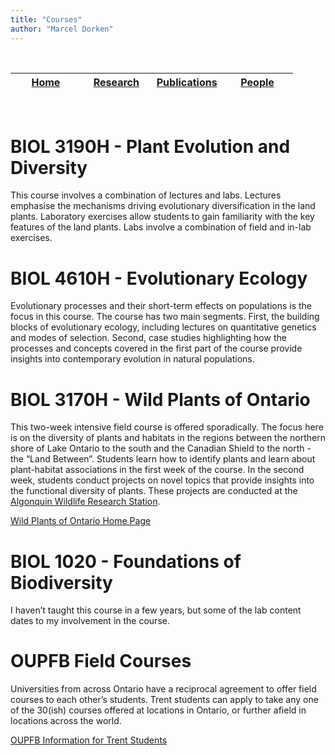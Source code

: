 ```yaml
---
title: "Courses"
author: "Marcel Dorken"
---
```


<br>


| <a href="index.html">Home</a> | <a href="Research.html">Research</a> | <a           href="https://scholar.google.ca/citations?user=xAqA9cUAAAAJ&amp;hl=en">Publications</a> | <a href="People.html">People</a> | 
|:----------:|:----------:|:----------:|:----------:|


<br>

# BIOL 3190H - Plant Evolution and Diversity

This course involves a combination of lectures and labs. Lectures emphasise the mechanisms driving evolutionary diversification in the land plants. Laboratory exercises allow students to gain familiarity with the key features of the land plants. Labs involve a combination of field and in-lab exercises.  

# BIOL 4610H - Evolutionary Ecology

Evolutionary processes and their short-term effects on populations is the focus in this course. The course has two main segments. First, the building blocks of evolutionary ecology, including lectures on quantitative genetics and modes of selection. Second, case studies highlighting how the processes and concepts covered in the first part of the course provide insights into contemporary evolution in natural populations.

# BIOL 3170H - Wild Plants of Ontario

This two-week intensive field course is offered sporadically. The focus here is on the diversity of plants and habitats in the regions between the northern shore of Lake Ontario to the south and the Canadian Shield to the north - the "Land Between". Students learn how to identify plants and learn about plant-habitat associations in the first week of the course. In the second week, students conduct projects on novel topics that provide insights into the functional diversity of plants. These projects are conducted at the <a href = "https://www.algonquinwrs.ca/">Algonquin Wildlife Research Station</a>.

<a href="/WildPlants2013/Welcome.html">Wild Plants of Ontario Home Page</a>

# BIOL 1020 - Foundations of Biodiversity

I haven't taught this course in a few years, but some of the lab content dates to my involvement in the course.

# OUPFB Field Courses

Universities from across Ontario have a reciprocal agreement to offer field courses to each other's students. Trent students can apply to take any one of the 30(ish) courses offered at locations in Ontario, or further afield in locations across the world.

<a href="/OUPFB/OUPFB_Main.html">OUPFB Information for Trent Students</a>

